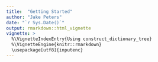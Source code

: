 ```yaml
---
title:  "Getting Started"
author: "Jake Peters"
date: "`r Sys.Date()`"
output: rmarkdown::html_vignette
vignette: >
  %\VignetteIndexEntry{Using construct_dictionary_tree}
  %\VignetteEngine{knitr::rmarkdown}
  \usepackage[utf8]{inputenc}
---
```

